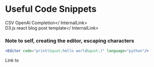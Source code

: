 # Useful Code Snippets

<InternalLink href="/wiki/notes/code/completioncsv">CSV OpenAI Completion</ InternalLink>  
<InternalLink href="/wiki/notes/code/d3blogpost">D3.js react blog post template</ InternalLink>

### Note to self, creating the editor, escaping characters

```jsx
<Editor code="print(&quot;hello world&quot;)" language="python"/>
```

<Editor code="print(&quot;hello world&quot;)" language="python"/>

Link to <InternalLink href="/wiki/notes/code/escapechars" children="tool to escape characters" />